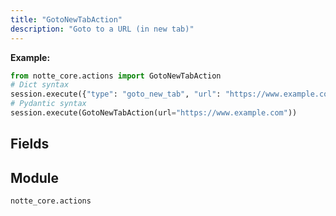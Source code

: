 ```yaml
---
title: "GotoNewTabAction"
description: "Goto to a URL (in new tab)"
---
```



**Example:**
```python
from notte_core.actions import GotoNewTabAction
# Dict syntax
session.execute({"type": "goto_new_tab", "url": "https://www.example.com"})
# Pydantic syntax
session.execute(GotoNewTabAction(url="https://www.example.com"))
```

## Fields

<ParamField path="type" type="Literal['goto_new_tab']" required>
</ParamField>

<ParamField path="category" type="str" required>
</ParamField>

<ParamField path="description" type="str" required>
</ParamField>

<ParamField path="url" type="str" required>
</ParamField>


## Module

`notte_core.actions`
